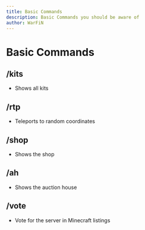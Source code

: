 ```yaml
---
title: Basic Commands
description: Basic Commands you should be aware of
author: WarFiN
---
```


# Basic Commands

## /kits
- Shows all kits

## /rtp
- Teleports to random coordinates

## /shop
- Shows the shop

## /ah
- Shows the auction house

## /vote
- Vote for the server in Minecraft listings